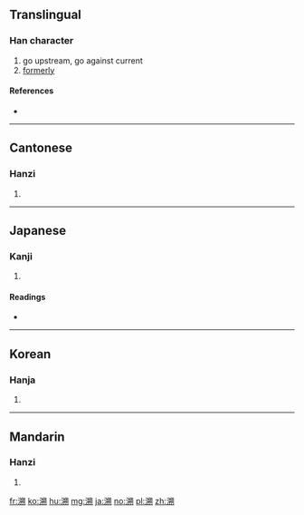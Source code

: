 {{also|泝}}
==Translingual==

===Han character===
{{Han char|rn=85|rad=水|as=10|sn=13|four=3712<sub>0</sub>|canj=水廿山月 (ETUB)|ids=⿰[[⺡]][[朔]]}}

# go upstream, go against current
# [[formerly]]

====References====
* {{Han ref|kx=0640.300|dkj=17975|dj=1048.050|hdz=31708.010|uh=6EAF|ud=28335|bh=B7B9|bd=47033}}

----

==Cantonese==

===Hanzi===
{{yue-hanzi|jyut=sou3|y=sou3}}

# {{defn|lang=yue|sort=水10}}

----

==Japanese==

===Kanji===
{{ja-kanji|grade=|rs=水10}}

# {{defn|lang=ja|sort=水10}}

====Readings====
* {{ja-readings|on=[[そ]] (so)|kun=[[さかのぼる]] (sakanoboru)}}

----

==Korean==

===Hanja===
{{ko-hanja|hangeul=[[소]], [[삭]]|eumhun=|rv=so, sak|mr=so, sak|y=so, sak}}

# {{defn|lang=ko|sort=水10}}

----

==Mandarin==

===Hanzi===
{{cmn-hanzi|pin=[[sù]] ([[su4]])|wg=su<sup>4</sup>}}

# {{defn|lang=cmn|sort=水10}}

[[fr:溯]]
[[ko:溯]]
[[hu:溯]]
[[mg:溯]]
[[ja:溯]]
[[no:溯]]
[[pl:溯]]
[[zh:溯]]